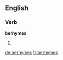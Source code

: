 
==English==

===Verb===
'''berhymes'''

# {{third-person singular of|[[berhyme]]}}

[[de:berhymes]]
[[fr:berhymes]]